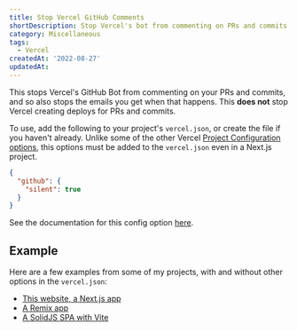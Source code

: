 ```yaml
---
title: Stop Vercel GitHub Comments
shortDescription: Stop Vercel's bot from commenting on PRs and commits (and the associated emails)
category: Miscellaneous
tags:
  - Vercel
createdAt: '2022-08-27'
updatedAt:
---
```


This stops Vercel's GitHub Bot from commenting on your PRs and commits, and so also stops the emails
you get when that happens. This **does not** stop Vercel creating deploys for PRs and commits.

To use, add the following to your project's `vercel.json`, or create the file if you haven't
already. Unlike some of the other Vercel
[Project Configuration options](https://vercel.com/docs/project-configuration), this options must be
added to the `vercel.json` even in a Next.js project.

```json
{
  "github": {
    "silent": true
  }
}
```

See the documentation for this config option
[here](https://vercel.com/docs/project-configuration#git-configuration/github-silent).

## Example

Here are a few examples from some of my projects, with and without other options in the
`vercel.json`:

- [This website, a Next.js app](https://github.com/soorria/soorria.com/blob/master/vercel.json)
- [A Remix app](https://github.com/soorria/utils/blob/main/vercel.json)
- [A SolidJS SPA with Vite](https://github.com/soorria/pokelife/blob/master/vercel.json)
